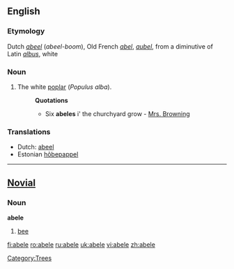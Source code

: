 {{see|Abele}}
{{wikipedia}}
==English==

===Etymology===
Dutch ''[[abeel]]'' (''abeel-boom''), Old French ''[[abel]]'', ''[[aubel]]'', from a diminutive of Latin ''[[albus]]'', white

===Noun===
{{en-noun}}

#The white [[poplar]] (''Populus alba'').
#:'''Quotations'''
#:*Six '''abeles''' i' the churchyard grow - [[Mrs. Browning]]

===Translations===
{{top}}
*Dutch: [[abeel]] {{m}}
*Estonian [[hõbepappel]]
{{bottom}}

[[Category:Trees]]

----

==[[Novial]]==

===Noun===
'''abele'''
#[[bee]]

[[fi:abele]]
[[ro:abele]]
[[ru:abele]]
[[uk:abele]]
[[vi:abele]]
[[zh:abele]]